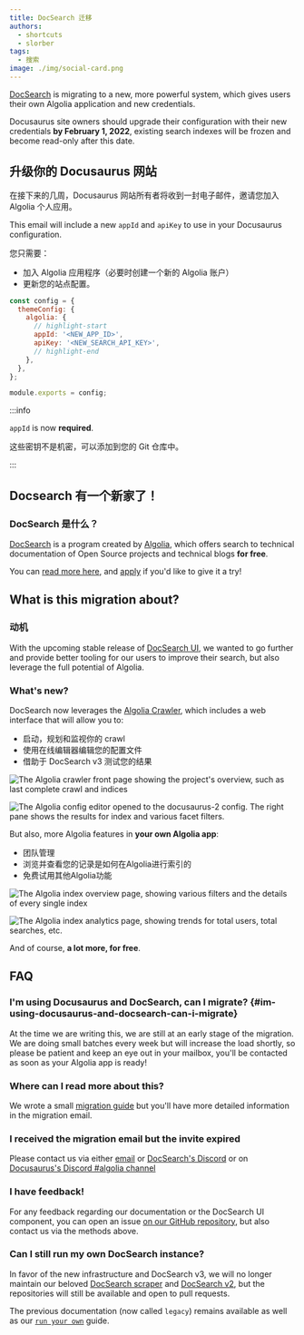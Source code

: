 ```yaml
---
title: DocSearch 迁移
authors:
  - shortcuts
  - slorber
tags:
  - 搜索
image: ./img/social-card.png
---
```


[DocSearch](https://docsearch.algolia.com/) is migrating to a new, more powerful system, which gives users their own Algolia application and new credentials.

Docusaurus site owners should upgrade their configuration with their new credentials **by February 1, 2022**, existing search indexes will be frozen and become read-only after this date.

<!--truncate-->

## 升级你的 Docusaurus 网站

在接下来的几周，Docusaurus 网站所有者将收到一封电子邮件，邀请您加入 Algolia 个人应用。

This email will include a new `appId` and `apiKey` to use in your Docusaurus configuration.

您只需要：

- 加入 Algolia 应用程序（必要时创建一个新的 Algolia 账户）
- 更新您的站点配置。

```js title="docusaurus.config.js"
const config = {
  themeConfig: {
    algolia: {
      // highlight-start
      appId: '<NEW_APP_ID>',
      apiKey: '<NEW_SEARCH_API_KEY>',
      // highlight-end
    },
  },
};

module.exports = config;
```

:::info

`appId` is now **required**.

这些密钥不是机密，可以添加到您的 Git 仓库中。

:::

## Docsearch 有一个新家了！

### DocSearch 是什么？

[DocSearch](https://docsearch.algolia.com/) is a program created by [Algolia](http://algolia.com/), which offers search to technical documentation of Open Source projects and technical blogs **for free**.

You can [read more here](https://docsearch.algolia.com/docs/what-is-docsearch/), and [apply](https://docsearch.algolia.com/apply) if you'd like to give it a try!

## What is this migration about?

### 动机

With the upcoming stable release of [DocSearch UI](https://docsearch.algolia.com/docs/DocSearch-v3), we wanted to go further and provide better tooling for our users to improve their search, but also leverage the full potential of Algolia.

### What's new?

DocSearch now leverages the [Algolia Crawler](https://www.algolia.com/products/search-and-discovery/crawler/), which includes a web interface that will allow you to:

- 启动，规划和监视你的 crawl
- 使用在线编辑器编辑您的配置文件
- 借助于 DocSearch v3 测试您的结果

![The Algolia crawler front page showing the project's overview, such as last complete crawl and indices](./img/crawler-overview.png)

![The Algolia config editor opened to the docusaurus-2 config. The right pane shows the results for index and various facet filters.](./img/editor.png)

But also, more Algolia features in **your own Algolia app**:

- 团队管理
- 浏览并查看您的记录是如何在Algolia进行索引的
- 免费试用其他Algolia功能

![The Algolia index overview page, showing various filters and the details of every single index](./img/index-overview.png)

![The Algolia index analytics page, showing trends for total users, total searches, etc.](./img/index-analytics.png)

And of course, **a lot more, for free**.

## FAQ

### I'm using Docusaurus and DocSearch, can I migrate? {#im-using-docusaurus-and-docsearch-can-i-migrate}

At the time we are writing this, we are still at an early stage of the migration. We are doing small batches every week but will increase the load shortly, so please be patient and keep an eye out in your mailbox, you'll be contacted as soon as your Algolia app is ready!

### Where can I read more about this?

We wrote a small [migration guide](https://docsearch.algolia.com/docs/migrating-from-legacy) but you'll have more detailed information in the migration email.

### I received the migration email but the invite expired

Please contact us via either [email](mailto:docsearch@algolia.com) or [DocSearch's Discord](https://discord.gg/bRTacwYrfX) or on [Docusaurus's Discord #algolia channel](https://discordapp.com/invite/docusaurus)

### I have feedback!

For any feedback regarding our documentation or the DocSearch UI component, you can open an issue [on our GitHub repository](https://github.com/algolia/docsearch/issues), but also contact us via the methods above.

### Can I still run my own DocSearch instance?

In favor of the new infrastructure and DocSearch v3, we will no longer maintain our beloved [DocSearch scraper](https://github.com/algolia/docsearch-scraper) and [DocSearch v2](https://github.com/algolia/docsearch/tree/master), but the repositories will still be available and open to pull requests.

The previous documentation (now called `legacy`) remains available as well as our [`run your own`](https://docsearch.algolia.com/docs/legacy/run-your-own) guide.
